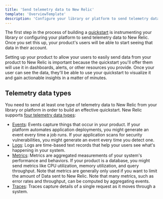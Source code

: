 ```yaml
---
title: 'Send telemetry data to New Relic'
template: 'OverviewTemplate'
description: 'Configure your library or platform to send telemetry data to New Relic'
---
```

<Intro>

The first step in the process of building a [quickstart](https://opensource.newrelic.com/projects/newrelic/newrelic-quickstarts) is instrumenting your library or configuring your platform to send telemetry data to New Relic. Once you set this up, your product's users will be able to start seeing that data in their account.

Setting up your product to allow your users to easily send data from your product to New Relic is important because the quickstart you'll offer them will use it in dashboards, alerts, or other resources you provide. Once your user can see the data, they'll be able to use your quickstart to visualize it and gain actionable insights in a matter of minutes.

</Intro>

## Telemetry data types

 You need to send at least one type of telemetry data to New Relic from your library or platform in order to build an effective quickstart. New Relic supports [four telemetry data types](https://docs.newrelic.com/docs/data-apis/understand-data/new-relic-data-types):

 - [Events](contribute-to-quickstarts/instrument-library/send-events): Events capture things that occur in your product. If your platform automates application deployments, you might generate an event every time a job runs. If your application scans for security vulnerabilities, you might generate an event every time you detect one.
 - [Logs](https://docs.newrelic.com/docs/logs/log-api/introduction-log-api/): Logs are time-based text records that help your users see what's happening in your system.
 - [Metrics](https://docs.newrelic.com/docs/data-apis/ingest-apis/metric-api/introduction-metric-api/): Metrics are aggregated measurements of your system's performance and behaviors. If your product is a database, you might send metrics like CPU utilization, memory utilization, and query throughput. Note that metrics are generally only used if you want to limit the amount of Data sent to New Relic. Note that many metrics, such as error rates and throughput, can be computed by aggregating events.
 - [Traces](https://docs.newrelic.com/docs/distributed-tracing/trace-api/introduction-trace-api/): Traces capture details of a single request as it moves through a system.